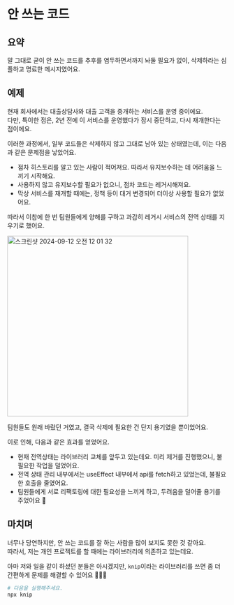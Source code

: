 # 안 쓰는 코드

## 요약

말 그대로 굳이 안 쓰는 코드를 추후를 염두하면서까지 놔둘 필요가 없이, 삭제하라는 심플하고 명료한 메시지였어요.

## 예제

현재 회사에서는 대출상담사와 대출 고객을 중개하는 서비스를 운영 중이에요.  
다만, 특이한 점은, 2년 전에 이 서비스를 운영했다가 잠시 중단하고, 다시 재개한다는 점이에요.

이러한 과정에서, 일부 코드들은 삭제하지 않고 그대로 남아 있는 상태였는데, 이는 다음과 같은 문제점을 낳았어요.

- 점차 히스토리를 알고 있는 사람이 적어져요. 따라서 유지보수하는 데 어려움을 느끼기 시작해요.
- 사용하지 않고 유지보수할 필요가 없으니, 점차 코드는 레거시해져요.
- 막상 서비스를 재개할 때에는, 정책 등이 대거 변경되어 더이상 사용할 필요가 없었어요.

따라서 이참에 한 번 팀원들에게 양해를 구하고 과감히 레거시 서비스의 전역 상태를 지우기로 했어요.

<img
  width="414"
  alt="스크린샷 2024-09-12 오전 12 01 32"
  src="https://github.com/user-attachments/assets/773ae620-7539-4790-88c2-b46a400395f5"
/>

팀원들도 원래 바랐던 거였고, 결국 삭제에 필요한 건 단지 용기였을 뿐이었어요.

이로 인해, 다음과 같은 효과를 얻었어요.

- 현재 전역상태는 라이브러리 교체를 앞두고 있는데요. 미리 제거를 진행했으니, 불필요한 작업을 덜었어요.
- 전역 상태 관리 내부에서는 useEffect 내부에서 api를 fetch하고 있었는데, 불필요한 호출을 줄였어요.
- 팀원들에게 서로 리팩토링에 대한 필요성을 느끼게 하고, 두려움을 덜어줄 용기를 주었어요 🥰

## 마치며

너무나 당연하지만, 안 쓰는 코드를 잘 하는 사람을 많이 보지도 못한 것 같아요.  
따라서, 저는 개인 프로젝트를 할 때에는 라이브러리에 의존하고 있는데요.

아마 저와 일을 같이 하셨던 분들은 아시겠지만, `knip`이라는 라이브러리를 쓰면 좀 더 간편하게 문제를 해결할 수 있어요 🙇🏻‍♂️

```bash
# 다음을 실행해주세요.
npx knip
```

